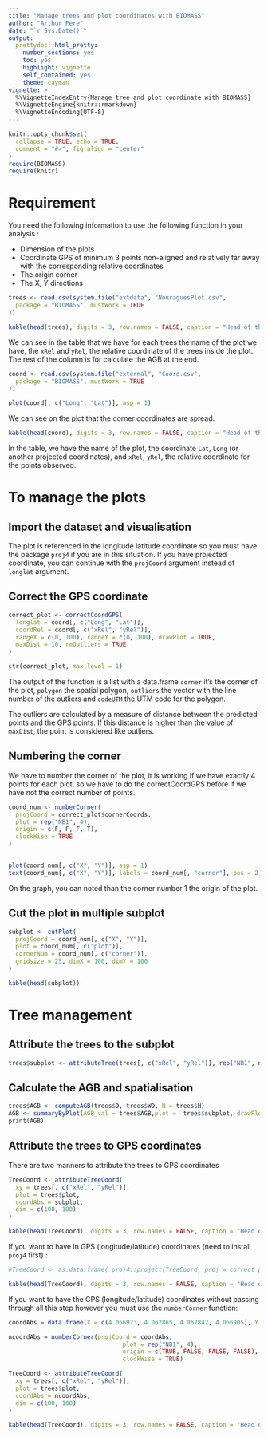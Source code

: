 ```yaml
---
title: "Manage trees and plot coordinates with BIOMASS"
author: "Arthur Pere"
date: "`r Sys.Date()`"
output: 
  prettydoc::html_pretty: 
    number_sections: yes
    toc: yes
    highlight: vignette
    self_contained: yes
    theme: cayman
vignette: >
  %\VignetteIndexEntry{Manage tree and plot coordinate with BIOMASS}
  %\VignetteEngine{knitr::rmarkdown}
  %\VignetteEncoding{UTF-8}
---
```


```r
knitr::opts_chunk$set(
  collapse = TRUE, echo = TRUE,
  comment = "#>", fig.align = "center"
)
require(BIOMASS)
require(knitr)
```


# Requirement

You need the following information to use the following function in your analysis :
  
  - Dimension of the plots
  - Coordinate GPS of minimum 3 points non-aligned and relatively far away with the corresponding relative coordinates
  - The origin corner
  - The X, Y directions

```r
trees <- read.csv(system.file("extdata", "NouraguesPlot.csv",
  package = "BIOMASS", mustWork = TRUE
))
```

```r
kable(head(trees), digits = 3, row.names = FALSE, caption = "Head of the table trees")
```

We can see in the table that we have for each trees the name of the plot we have, the `xRel` and `yRel`, the relative coordinate of the trees inside the plot. The rest of the column is for calculate the AGB at the end.

```r
coord <- read.csv(system.file("external", "Coord.csv",
  package = "BIOMASS", mustWork = TRUE
))

plot(coord[, c("Long", "Lat")], asp = 1)
```

We can see on the plot that the corner coordinates are spread.

```r
kable(head(coord), digits = 3, row.names = FALSE, caption = "Head of the table coord")
```

In the table, we have the name of the plot, the coordinate `Lat`, `Long` (or another projected coordinates), and `xRel`, `yRel`, the relative coordinate for the points observed.

# To manage the plots

## Import the dataset and visualisation

The plot is referenced in the longitude latitude coordinate so you must have the package `proj4` if you are in this situation. If you have projected coordinate, you can continue with the `projCoord` argument instead of `longlat` argument. 

## Correct the GPS coordinate

```r
correct_plot <- correctCoordGPS(
  longlat = coord[, c("Long", "Lat")],
  coordRel = coord[, c("xRel", "yRel")],
  rangeX = c(0, 100), rangeY = c(0, 100), drawPlot = TRUE,
  maxDist = 10, rmOutliers = TRUE
)

str(correct_plot, max.level = 1)
```

The output of the function is a list with a data.frame `corner` it's the corner of the plot, `polygon` the spatial polygon, `outliers` the vector with the line number of the outliers and `codeUTM` the UTM code for the polygon.

The outliers are calculated by a measure of distance between the predicted points and the GPS points. If this distance is higher than the value of `maxDist`, the point is considered like outliers.


## Numbering the corner

We have to number the corner of the plot, it is working if we have exactly 4 points for each plot, so we have to do the correctCoordGPS before if we have not the correct number of points.

```r
coord_num <- numberCorner(
  projCoord = correct_plot$cornerCoords,
  plot = rep("NB1", 4),
  origin = c(F, F, F, T),
  clockWise = TRUE
)


plot(coord_num[, c("X", "Y")], asp = 1)
text(coord_num[, c("X", "Y")], labels = coord_num[, "corner"], pos = 2, offset = 0.2)
```

On the graph, you can noted than the corner number 1 the origin of the plot.


## Cut the plot in multiple subplot

```r
subplot <- cutPlot(
  projCoord = coord_num[, c("X", "Y")],
  plot = coord_num[, c("plot")],
  cornerNum = coord_num[, c("corner")],
  gridsize = 25, dimX = 100, dimY = 100
)
```

```r
kable(head(subplot))
```


# Tree management

## Attribute the trees to the subplot

```r
trees$subplot <- attributeTree(trees[, c("xRel", "yRel")], rep("NB1", nrow(trees)), subplot)
```

## Calculate the AGB and spatialisation

```r
trees$AGB <- computeAGB(trees$D, trees$WD, H = trees$H)
AGB <- summaryByPlot(AGB_val = trees$AGB,plot =  trees$subplot, drawPlot = TRUE, subplot = subplot)
print(AGB)
```


## Attribute the trees to GPS coordinates

There are two manners to attribute the trees to GPS coordinates

```r
TreeCoord <- attributeTreeCoord(
  xy = trees[, c("xRel", "yRel")],
  plot = trees$plot,
  coordAbs = subplot,
  dim = c(100, 100)
)
```
```r
kable(head(TreeCoord), digits = 3, row.names = FALSE, caption = "Head of the table TreeCoord")
```

If you want to have in GPS (longitude/latitude) coordinates (need to install `proj4` first) :

```r
#TreeCoord <- as.data.frame( proj4::project(TreeCoord, proj = correct_plot$codeUTM, inverse = TRUE) )
```
```r
kable(head(TreeCoord), digits = 3, row.names = FALSE, caption = "Head of the table TreeCoord")
```

If you want to have the GPS (longitude/latitude) coordinates without passing through all this step however you must use the `numberCorner` function:

```r
coordAbs = data.frame(X = c(4.066923, 4.067865, 4.067842, 4.066905), Y = c(52.68883, 52.68877, 52.68793, 52.68783))

ncoordAbs = numberCorner(projCoord = coordAbs, 
                                plot = rep("NB1", 4), 
                                origin = c(TRUE, FALSE, FALSE, FALSE), 
                                clockWise = TRUE)

TreeCoord <- attributeTreeCoord(
  xy = trees[, c("xRel", "yRel")],
  plot = trees$plot,
  coordAbs = ncoordAbs,
  dim = c(100, 100)
)
```

```r
kable(head(TreeCoord), digits = 3, row.names = FALSE, caption = "Head of the table TreeCoord")
```
